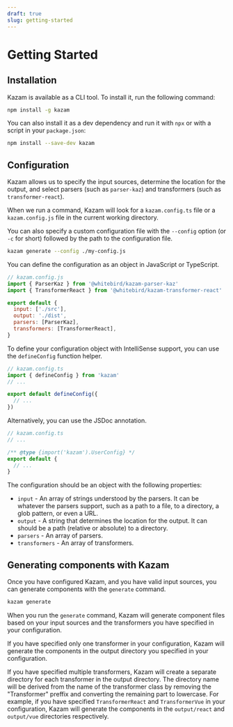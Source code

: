 ```yaml
---
draft: true
slug: getting-started
---
```


# Getting Started

## Installation

Kazam is available as a CLI tool. To install it, run the following command:

```bash
npm install -g kazam
```

You can also install it as a dev dependency and run it with `npx` or with a script in your `package.json`:

```bash
npm install --save-dev kazam
```

## Configuration

Kazam allows us to specify the input sources, determine the location for the output, and select parsers (such as `parser-kaz`) and transformers (such as `transformer-react`).

When we run a command, Kazam will look for a `kazam.config.ts` file or a `kazam.config.js` file in the current working directory.

You can also specify a custom configuration file with the `--config` option (or `-c` for short) followed by the path to the configuration file.

```bash
kazam generate --config ./my-config.js
```

You can define the configuration as an object in JavaScript or TypeScript.

```js
// kazam.config.js
import { ParserKaz } from '@whitebird/kazam-parser-kaz'
import { TransformerReact } from '@whitebird/kazam-transformer-react'

export default {
  input: ['./src'],
  output: './dist',
  parsers: [ParserKaz],
  transformers: [TransformerReact],
}
```

To define your configuration object with IntelliSense support, you can use the `defineConfig` function helper.

```ts
// kazam.config.ts
import { defineConfig } from 'kazam'
// ...

export default defineConfig({
  // ...
})
```

Alternatively, you can use the JSDoc annotation.

```ts
// kazam.config.ts
// ...

/** @type {import('kazam').UserConfig} */
export default {
  // ...
}
```

The configuration should be an object with the following properties:

- `input` - An array of strings understood by the parsers. It can be whatever the parsers support, such as a path to a file, to a directory, a glob pattern, or even a URL.
- `output` - A string that determines the location for the output. It can should be a path (relative or absolute) to a directory.
- `parsers` - An array of parsers.
- `transformers` - An array of transformers.

## Generating components with Kazam

Once you have configured Kazam, and you have valid input sources, you can generate components with the `generate` command.

```bash
kazam generate
```

When you run the `generate` command, Kazam will generate component files based on your input sources and the transformers you have specified in your configuration.

If you have specified only one transformer in your configuration, Kazam will generate the components in the output directory you specified in your configuration.

If you have specified multiple transformers, Kazam will create a separate directory for each transformer in the output directory. The directory name will be derived from the name of the transformer class by removing the "Transformer" preffix and converting the remaining part to lowercase. For example, if you have specified `TransformerReact` and `TransformerVue` in your configuration, Kazam will generate the components in the `output/react` and `output/vue` directories respectively.
